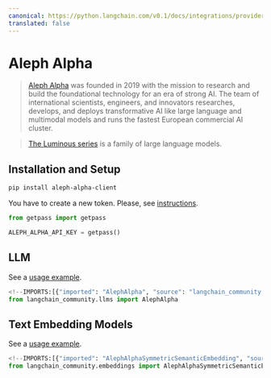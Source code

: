 ```yaml
---
canonical: https://python.langchain.com/v0.1/docs/integrations/providers/aleph_alpha
translated: false
---
```


# Aleph Alpha

>[Aleph Alpha](https://docs.aleph-alpha.com/) was founded in 2019 with the mission to research and build the foundational technology for an era of strong AI. The team of international scientists, engineers, and innovators researches, develops, and deploys transformative AI like large language and multimodal models and runs the fastest European commercial AI cluster.

>[The Luminous series](https://docs.aleph-alpha.com/docs/introduction/luminous/) is a family of large language models.

## Installation and Setup

```bash
pip install aleph-alpha-client
```

You have to create a new token. Please, see [instructions](https://docs.aleph-alpha.com/docs/account/#create-a-new-token).

```python
from getpass import getpass

ALEPH_ALPHA_API_KEY = getpass()
```

## LLM

See a [usage example](/docs/integrations/llms/aleph_alpha).

```python
<!--IMPORTS:[{"imported": "AlephAlpha", "source": "langchain_community.llms", "docs": "https://api.python.langchain.com/en/latest/llms/langchain_community.llms.aleph_alpha.AlephAlpha.html", "title": "Aleph Alpha"}]-->
from langchain_community.llms import AlephAlpha
```

## Text Embedding Models

See a [usage example](/docs/integrations/text_embedding/aleph_alpha).

```python
<!--IMPORTS:[{"imported": "AlephAlphaSymmetricSemanticEmbedding", "source": "langchain_community.embeddings", "docs": "https://api.python.langchain.com/en/latest/embeddings/langchain_community.embeddings.aleph_alpha.AlephAlphaSymmetricSemanticEmbedding.html", "title": "Aleph Alpha"}, {"imported": "AlephAlphaAsymmetricSemanticEmbedding", "source": "langchain_community.embeddings", "docs": "https://api.python.langchain.com/en/latest/embeddings/langchain_community.embeddings.aleph_alpha.AlephAlphaAsymmetricSemanticEmbedding.html", "title": "Aleph Alpha"}]-->
from langchain_community.embeddings import AlephAlphaSymmetricSemanticEmbedding, AlephAlphaAsymmetricSemanticEmbedding
```